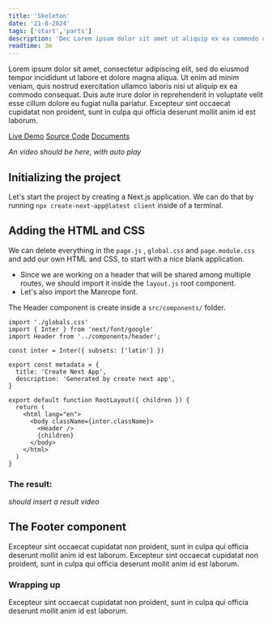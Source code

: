 ```yaml
---
title: 'Skeleton'
date: '21-8-2024'
tags: ['start','parts']
description: 'Dec Lorem ipsum dolor sit amet ut aliquip ex ea commodo consequat'
readtime: 3m
---
```


Lorem ipsum dolor sit amet, consectetur adipiscing elit, sed do eiusmod tempor incididunt ut labore et dolore magna aliqua.
Ut enim ad minim veniam, quis nostrud exercitation ullamco laboris nisi ut aliquip ex ea commodo consequat. Duis aute irure dolor in reprehenderit in voluptate velit esse cillum dolore eu fugiat nulla pariatur. Excepteur sint occaecat cupidatat non proident, sunt in culpa qui officia deserunt mollit anim id est laborum.

[Live Demo](https://mdxjs.com "Demo") [Source Code](https://mdxjs.com "Code") [Documents](https://mdxjs.com "Documents")

*An video should be here, with auto play*

## Initializing the project
Let's start the project by creating a Next.js application. We can do that by running `npx create-next-app@latest client` inside of a terminal.

## Adding the HTML and CSS
We can delete everything in the `page.js` , `global.css` and `page.module.css` and add our own HTML and CSS, to start with a nice blank application.

* Since we are working on a header that will be shared among multiple routes, we should import it inside the `layout.js` root component.
* Let's also import the Manrope font.

The Header component is create inside a `src/components/` folder.

```
import './globals.css'
import { Inter } from 'next/font/google'
import Header from '../components/header';

const inter = Inter({ subsets: ['latin'] })

export const metadata = {
  title: 'Create Next App',
  description: 'Generated by create next app',
}

export default function RootLayout({ children }) {
  return (
    <html lang="en">
      <body className={inter.className}>
        <Header />
        {children}
      </body>
    </html>
  )
}
```

### The result:
*should insert a result video*

## The Footer component
Excepteur sint occaecat cupidatat non proident, sunt in culpa qui officia deserunt mollit anim id est laborum. Excepteur sint occaecat cupidatat non proident, sunt in culpa qui officia deserunt mollit anim id est laborum.

### Wrapping up
Excepteur sint occaecat cupidatat non proident, sunt in culpa qui officia deserunt mollit anim id est laborum.
